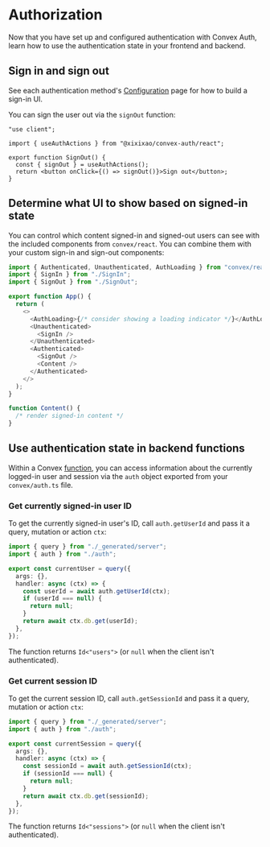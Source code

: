 # Authorization

Now that you have set up and configured authentication with Convex Auth, learn
how to use the authentication state in your frontend and backend.

## Sign in and sign out

See each authentication method's [Configuration](/config) page for how to build
a sign-in UI.

You can sign the user out via the `signOut` function:

```tsx filename="src/SignOut.tsx"
"use client";

import { useAuthActions } from "@xixixao/convex-auth/react";

export function SignOut() {
  const { signOut } = useAuthActions();
  return <button onClick={() => signOut()}>Sign out</button>;
}
```

## Determine what UI to show based on signed-in state

You can control which content signed-in and signed-out users can see with the
included components from `convex/react`. You can combine them with your custom
sign-in and sign-out components:

```ts filename="src/App.tsx"
import { Authenticated, Unauthenticated, AuthLoading } from "convex/react";
import { SignIn } from "./SignIn";
import { SignOut } from "./SignOut";

export function App() {
  return (
    <>
      <AuthLoading>{/* consider showing a loading indicator */}</AuthLoading>
      <Unauthenticated>
        <SignIn />
      </Unauthenticated>
      <Authenticated>
        <SignOut />
        <Content />
      </Authenticated>
    </>
  );
}

function Content() {
  /* render signed-in content */
}
```

## Use authentication state in backend functions

Within a Convex [function](https://docs.convex.dev/functions), you can access
information about the currently logged-in user and session via the `auth` object
exported from your `convex/auth.ts` file.

### Get currently signed-in user ID

To get the currently signed-in user's ID, call `auth.getUserId` and pass it a
query, mutation or action `ctx`:

```ts filename="convex/myFunctions.tsx"
import { query } from "./_generated/server";
import { auth } from "./auth";

export const currentUser = query({
  args: {},
  handler: async (ctx) => {
    const userId = await auth.getUserId(ctx);
    if (userId === null) {
      return null;
    }
    return await ctx.db.get(userId);
  },
});
```

The function returns `Id<"users">` (or `null` when the client isn't
authenticated).

### Get current session ID

To get the current session ID, call `auth.getSessionId` and pass it a query,
mutation or action `ctx`:

```ts filename="convex/myFunctions.tsx"
import { query } from "./_generated/server";
import { auth } from "./auth";

export const currentSession = query({
  args: {},
  handler: async (ctx) => {
    const sessionId = await auth.getSessionId(ctx);
    if (sessionId === null) {
      return null;
    }
    return await ctx.db.get(sessionId);
  },
});
```

The function returns `Id<"sessions">` (or `null` when the client isn't
authenticated).
